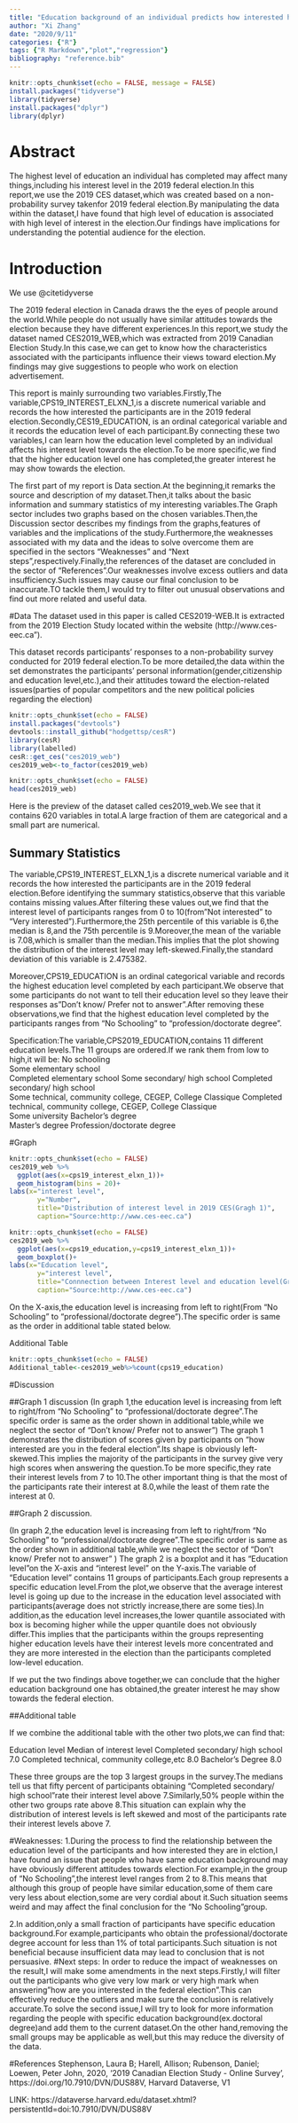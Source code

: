 ```yaml
---
title: "Education background of an individual predicts how interested he is in the 2019 federal election."
author: "Xi Zhang"
date: "2020/9/11"
categories: {"R"} 
tags: {"R Markdown","plot","regression"}
bibliography: "reference.bib"
---
```


```r
knitr::opts_chunk$set(echo = FALSE, message = FALSE)
install.packages("tidyverse")
library(tidyverse)
install.packages("dplyr")
library(dplyr)
```

# Abstract
The highest level of education an individual has completed may affect many things,including his interest level in the 2019 federal election.In this report,we use the 2019 CES dataset,which was created based on a non-probability survey takenfor 2019 federal election.By manipulating the data within the dataset,I have found that high level of education is associated with high level of interest in the election.Our
findings have implications for understanding the potential audience for the election.

# Introduction
We use @citetidyverse

The 2019 federal election in Canada draws the the eyes of people around the world.While people do not usually have similar attitudes towards the election because they have different experiences.In this report,we study the dataset named CES2019_WEB,which was extracted from 2019 Canadian Election Study.In this case,we can get to know how the characteristics associated with the participants influence their views toward election.My findings may give suggestions to people who work on election advertisement.

This report is mainly surrounding two variables.Firstly,The variable,CPS19_INTEREST_ELXN_1,is a discrete numerical variable and records the how interested the participants are in the 2019 federal election.Secondly,CES19_EDUCATION, is an ordinal categorical variable and it records the education level of each participant.By connecting these two variables,I can learn how the education level completed by an individual affects his interest level towards the election.To be more specific,we find that the higher education level one has completed,the greater interest he may show towards the election.

The first part of my report is Data section.At the beginning,it remarks the source and description of my dataset.Then,it talks about the basic information and summary statistics of my interesting variables.The Graph sector includes two graphs based on the chosen variables.Then,the Discussion sector describes my findings from the graphs,features of variables and the implications of the study.Furthermore,the weaknesses associated with my data and the ideas to solve overcome them are specified in the sectors "Weaknesses" and "Next steps",respectively.Finally,the references of the dataset are concluded in the sector of "References".Our weaknesses involve excess outliers and data insufficiency.Such issues may cause our final conclusion to be inaccurate.TO tackle them,I would try to filter out unusual observations and find out more related and useful data.


#Data
The dataset used in this paper is called CES2019-WEB.It is extracted from the 2019 Election Study located within the website (http://www.ces-eec.ca").

This dataset records participants' responses to a non-probability survey conducted for 2019 federal election.To be more detailed,the data within the set demonstrates the participants' personal information(gender,citizenship and education level,etc.),and their attitudes toward the election-related issues(parties of popular competitors and the new political policies regarding the election)

```r
knitr::opts_chunk$set(echo = FALSE)
install.packages("devtools")
devtools::install_github("hodgettsp/cesR")
library(cesR)
library(labelled)
cesR::get_ces("ces2019_web")
ces2019_web<-to_factor(ces2019_web)

```
```r
knitr::opts_chunk$set(echo = FALSE)
head(ces2019_web)
```

Here is the preview of the dataset called ces2019_web.We see that it contains 620 variables in total.A large fraction of them are categorical and a small part are numerical.

## Summary Statistics

The variable,CPS19_INTEREST_ELXN_1,is a discrete numerical variable and it records the how interested the participants are in the 2019 federal election.Before identifying the summary statistics,observe that this variable contains missing values.After filtering these values out,we find that the interest level of participants ranges from 0 to 10(from"Not interested" to "Very interested").Furthermore,the 25th percentile of this variable is 6,the median is 8,and the 75th percentile is 9.Moreover,the mean of the variable is 7.08,which is smaller than the median.This implies that the plot showing the distribution of the interest level may left-skewed.Finally,the standard deviation of this variable is 2.475382.

Moreover,CPS19_EDUCATION is an ordinal categorical variable and records the highest education level completed by each participant.We observe that some participants do not want to tell their education level so they leave their responses as"Don't know/ Prefer not to answer".After removing these observations,we find that the highest education level completed by the participants ranges from "No Schooling" to "profession/doctorate degree".

Specification:The variable,CPS2019_EDUCATION,contains 11 different education levels.The 11 groups are ordered.If we rank them from low to high,it will be:
No schooling	
Some elementary school	
Completed elementary school	
Some secondary/ high school	
Completed secondary/ high school	
Some technical, community college, CEGEP, College Classique	
Completed technical, community college, CEGEP, College Classique	
Some university	
Bachelor's degree	
Master's degree
Profession/doctorate degree


#Graph

```r
knitr::opts_chunk$set(echo = FALSE)
ces2019_web %>%
  ggplot(aes(x=cps19_interest_elxn_1))+
  geom_histogram(bins = 20)+
labs(x="interest level",
       y="Number",
       title="Distribution of interest level in 2019 CES(Gragh 1)",
       caption="Source:http://www.ces-eec.ca")
```
```r
knitr::opts_chunk$set(echo = FALSE)
ces2019_web %>%
  ggplot(aes(x=cps19_education,y=cps19_interest_elxn_1))+
  geom_boxplot()+
labs(x="Education level",
       y="interest level",
       title="Connnection between Interest level and education level(Graph 2)",
       caption="Source:http://www.ces-eec.ca")
```
On the X-axis,the education level is increasing from left to right(From "No Schooling" to "professional/doctorate degree").The specific order is same as the order in additional table stated below.

Additional Table
```r
knitr::opts_chunk$set(echo = FALSE)
Additional_table<-ces2019_web%>%count(cps19_education)
```



#Discussion

##Graph 1 discussion
(In graph 1,the education level is increasing from left to right/from "No Schooling" to "professional/doctorate degree ".The specific order is same as the order shown in additional table,while we neglect the sector of "Don't know/ Prefer not to answer")
The graph 1 demonstrates the distribution of scores given by participants on "how interested are you in the federal election".Its shape is obviously left-skewed.This implies the majority of the participants in the survey give very high scores when answering the question.To be more specific,they rate their interest levels from 7 to 10.The other important thing is that the most of the participants rate their interest at 8.0,while the least of them rate the interest at 0.

##Graph 2 discussion.

(In graph 2,the education level is increasing from left to right/from "No Schooling" to "professional/doctorate degree".The specific order is same as the order shown in additional table,while we neglect the sector of "Don't know/ Prefer not to answer" )
The graph 2 is a boxplot and it has "Education level"on the X-axis and "interest level" on the Y-axis.The variable of "Education level" contains 11 groups of participants.Each group represents a specific education level.From the plot,we observe that the average interest level is going up due to the increase in the education level associated with participants(average does not strictly increase,there are some ties).In addition,as the education level increases,the lower quantile associated with box is becoming higher while the upper quantile does not obviously differ.This implies that the participants within the groups representing higher education levels have their interest levels more concentrated and they are more interested in the election than the participants completed low-level education.

If we put the two findings above together,we can conclude that the higher education background one has obtained,the greater interest he may show towards the federal election.


##Additional table

If we combine the additional table with the other two plots,we can find that:

Education level                               Median of interest level
Completed secondary/ high school                        7.0
Completed technical, community college,etc              8.0
Bachelor's Degree                                       8.0

These three groups are the top 3 largest groups in the survey.The medians tell us that fifty percent of participants obtaining "Completed secondary/ high school"rate their interest level above 7.Similarly,50% people within the other two groups rate above 8.This situation can explain why the distribution of interest levels is left skewed and most of the participants rate their interest levels above 7.


#Weaknesses:
1.During the process to find the relationship between the education level of the participants and how interested they are in elction,I have found an issue that people who have same education background may have obviously different attitudes towards election.For example,in the group of "No Schooling",the interest level ranges from 2 to 8.This means that although this group of people have similar education,some of them care very less about election,some are very cordial about it.Such situation seems weird and may affect the final conclusion for the "No Schooling"group.

2.In addition,only a small fraction of participants have specific education background.For example,participants who obtain the professional/doctorate degree account for less than 1% of total participants.Such situation is not beneficial because insufficient data may lead to conclusion that is not persuasive.
#Next steps:
In order to reduce the impact of weaknesses on the result,I will make some amendments in the next steps.Firstly,I will filter out the participants who give very low mark or very high mark when answering"how are you interested in the federal election".This can effectively reduce the outliers and make sure the conclusion is relatively accurate.To solve the second issue,I will try to look for more information regarding the people with specific education background(ex.doctoral degree)and add them to the current dataset.On the other hand,removing the small groups may be applicable as well,but this may reduce the diversity of the data.



#References
Stephenson, Laura B; Harell, Allison; Rubenson, Daniel; Loewen, Peter John, 2020, '2019 Canadian Election Study - Online Survey', https://doi.org/10.7910/DVN/DUS88V, Harvard Dataverse, V1

LINK: https://dataverse.harvard.edu/dataset.xhtml?persistentId=doi:10.7910/DVN/DUS88V





